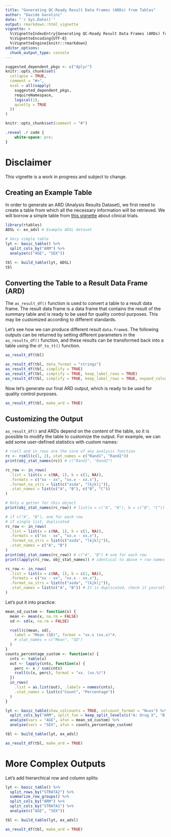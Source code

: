 ```yaml
---
title: "Generating QC-Ready Result Data Frames (ARDs) from Tables"
author: "Davide Garolini"
date: "`r Sys.Date()`"
output: rmarkdown::html_vignette
vignette: >
  %\VignetteIndexEntry{Generating QC-Ready Result Data Frames (ARDs) from Tables}
  %\VignetteEncoding{UTF-8}
  %\VignetteEngine{knitr::rmarkdown}
editor_options:
  chunk_output_type: console
---
```


```r
suggested_dependent_pkgs <- c("dplyr")
knitr::opts_chunk$set(
  collapse = TRUE,
  comment = "#>",
  eval = all(vapply(
    suggested_dependent_pkgs,
    requireNamespace,
    logical(1),
    quietly = TRUE
  ))
)
```

```r
knitr::opts_chunk$set(comment = "#")
```

```css
.reveal .r code {
    white-space: pre;
}
```

# Disclaimer

This vignette is a work in progress and subject to change.

## Creating an Example Table

In order to generate an ARD (Analysis Results Dataset), we first need to create a table from which all the necessary information will be retrieved. We will borrow a simple table from [this vignette](https://insightsengineering.github.io/rtables/latest-tag/articles/clinical_trials.html) about clinical trials.

```r
library(rtables)
ADSL <- ex_adsl # Example ADSL dataset

# Very simple table
lyt <- basic_table() %>%
  split_cols_by("ARM") %>%
  analyze(c("AGE", "SEX"))

tbl <- build_table(lyt, ADSL)
tbl
```

## Converting the Table to a Result Data Frame (ARD)

The `as_result_df()` function is used to convert a table to a result data frame. The result data frame is a data frame that contains the result of the summary table and is ready to be used for quality control purposes. This may be customized according to different standards.

Let's see how we can produce different result `data.frame`s. The following outputs can be returned by setting different parameters in the `as_results_df()` function, and these results can be transformed back into a table using the `df_to_tt()` function.

```r
as_result_df(tbl)

as_result_df(tbl, data_format = "strings")
as_result_df(tbl, simplify = TRUE)
as_result_df(tbl, simplify = TRUE, keep_label_rows = TRUE)
as_result_df(tbl, simplify = TRUE, keep_label_rows = TRUE, expand_colnames = TRUE)
```

Now let's generate our final ARD output, which is ready to be used for quality control purposes.

```r
as_result_df(tbl, make_ard = TRUE)
```

## Customizing the Output

`as_result_df()` and ARDs depend on the content of the table, so it is possible to modify the table to customize the output. For example, we can add some user-defined statistics with custom names:

```r
# rcell and in_rows are the core of any analysis function
rc <- rcell(c(1, 2), stat_names = c("Rand1", "Rand2"))
print(obj_stat_names(rc)) # c("Rand1", "Rand2")

rc_row <- in_rows(
  .list = list(a = c(NA, 1), b = c(1, NA)),
  .formats = c("xx - xx", "xx.x - xx.x"),
  .format_na_strs = list(c("asda", "lkjklj")),
  .stat_names = list(c("A", "B"), c("B", "C"))
)

# Only a getter for this object
print(obj_stat_names(rc_row)) # list(a = c("A", "B"), b = c("B", "C"))

# if c("A", "B"), one for each row
# if single list, duplicated
rc_row <- in_rows(
  .list = list(a = c(NA, 1), b = c(1, NA)),
  .formats = c("xx - xx", "xx.x - xx.x"),
  .format_na_strs = list(c("asda", "lkjklj")),
  .stat_names = c("A", "B")
)
print(obj_stat_names(rc_row)) # c("A", "B") # one for each row
print(lapply(rc_row, obj_stat_names)) # identical to above + row names

rc_row <- in_rows(
  .list = list(a = c(NA, 1), b = c(1, NA)),
  .formats = c("xx - xx", "xx.x - xx.x"),
  .format_na_strs = list(c("asda", "lkjklj")),
  .stat_names = list(c("A", "B")) # It is duplicated, check it yourself!
)
```

Let's put it into practice:

```r
mean_sd_custom <- function(x) {
  mean <- mean(x, na.rm = FALSE)
  sd <- sd(x, na.rm = FALSE)

  rcell(c(mean, sd),
    label = "Mean (SD)", format = "xx.x (xx.x)"#,
    # stat_names = c("Mean", "SD")
  )
}
counts_percentage_custom <- function(x) {
  cnts <- table(x)
  out <- lapply(cnts, function(x) {
    perc <- x / sum(cnts)
    rcell(c(x, perc), format = "xx. (xx.%)")
  })
  in_rows(
    .list = as.list(out), .labels = names(cnts),
    .stat_names = list(c("Count", "Percentage"))
  )
}

lyt <- basic_table(show_colcounts = TRUE, colcount_format = "N=xx") %>%
  split_cols_by("ARM", split_fun = keep_split_levels(c("A: Drug X", "B: Placebo"))) %>%
  analyze(vars = "AGE", afun = mean_sd_custom) %>%
  analyze(vars = "SEX", afun = counts_percentage_custom)

tbl <- build_table(lyt, ex_adsl)

as_result_df(tbl, make_ard = TRUE)
```

# More Complex Outputs

Let's add hierarchical row and column splits:

```r
lyt <- basic_table() %>%
  split_rows_by("STRATA2") %>%
  summarize_row_groups() %>%
  split_cols_by("ARM") %>%
  split_cols_by("STRATA1") %>%
  analyze(c("AGE", "SEX"))

tbl <- build_table(lyt, ex_adsl)

as_result_df(tbl, make_ard = TRUE)
```

